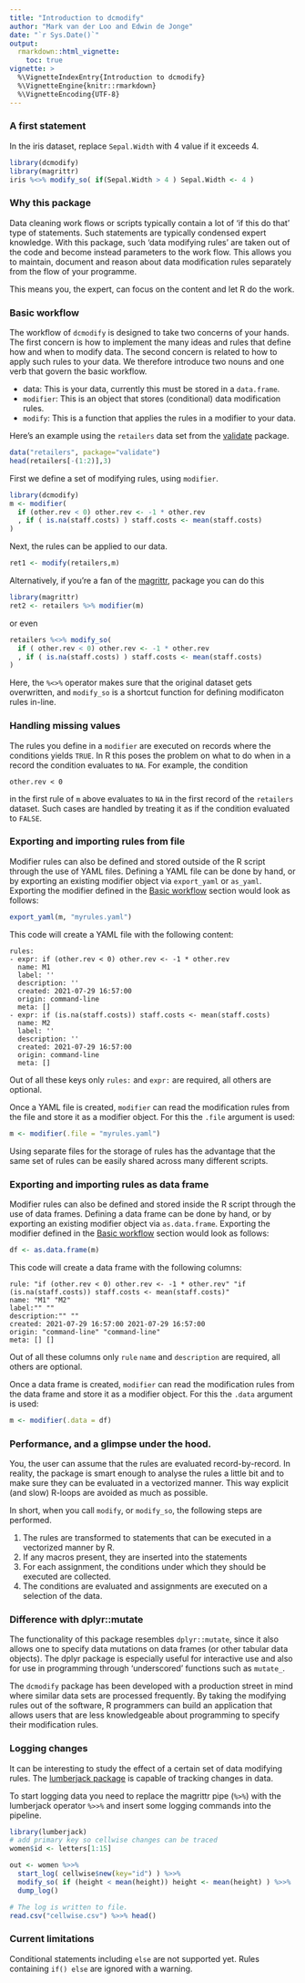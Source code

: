 ```yaml
---
title: "Introduction to dcmodify"
author: "Mark van der Loo and Edwin de Jonge"
date: "`r Sys.Date()`"
output: 
  rmarkdown::html_vignette:
    toc: true
vignette: >
  %\VignetteIndexEntry{Introduction to dcmodify}
  %\VignetteEngine{knitr::rmarkdown}
  %\VignetteEncoding{UTF-8}
---
```


### A first statement

In the iris dataset, replace `Sepal.Width` with 4 value if it exceeds 4.
```r
library(dcmodify)
library(magrittr)
iris %<>% modify_so( if(Sepal.Width > 4 ) Sepal.Width <- 4 )
```

### Why this package

Data cleaning work flows or scripts typically contain a lot of 'if this do that'
type of statements. Such statements are typically condensed expert knowledge.
With this package, such 'data modifying rules' are taken out of the code and
become instead parameters to the work flow. This allows you to maintain, document
and reason about data modification rules separately from the flow of your programme.

This means you, the expert, can focus on the content and let R do the work.


### Basic workflow

The workflow of `dcmodify` is designed to take two concerns of your hands. The first concern is how to implement the many ideas and rules that define how and when to modify data. The second concern is related to how to apply such rules to your data. We therefore introduce two nouns and one verb that govern the basic workflow.

- data: This is your data, currently this must be stored in a `data.frame`.
- `modifier`: This is an object that stores (conditional) data modification rules.
- `modify`: This is a function that applies the rules in a modifier to your data.

Here's an example using the `retailers` data set from the [validate](https://cran.r-project.org/package=validate) package. 
```r
data("retailers", package="validate")
head(retailers[-(1:2)],3)
```

First we define a set of modifying rules, using `modifier`.
```r
library(dcmodify)
m <- modifier(
  if (other.rev < 0) other.rev <- -1 * other.rev
  , if ( is.na(staff.costs) ) staff.costs <- mean(staff.costs)
)
```
Next, the rules can be applied to our data.
```r
ret1 <- modify(retailers,m)
```

Alternatively, if you're a fan of the [magrittr](https://cran.r-project.org/package=magrittr), package you can do this
```r
library(magrittr)
ret2 <- retailers %>% modifier(m)
```
or even
```r
retailers %<>% modify_so(
  if ( other.rev < 0) other.rev <- -1 * other.rev
  , if ( is.na(staff.costs) ) staff.costs <- mean(staff.costs)
)
```
Here, the `%<>%` operator makes sure that the original dataset gets overwritten, and `modify_so` is a shortcut function for defining modificaton rules in-line.

### Handling missing values

The rules you define in a `modifier` are executed on records where the conditions yields `TRUE`. In R this poses the problem on what to do when in a record the condition evaluates to `NA`. For example, the condition
```
other.rev < 0
```
in the first rule of `m` above evaluates to `NA` in the first record of the `retailers` dataset. Such cases are handled by treating it as if the condition evaluated to `FALSE`.


### Exporting and importing rules from file

Modifier rules can also be defined and stored outside of the R script through the use of YAML files. Defining a YAML file can be done by hand, or by exporting an existing modifier object via `export_yaml` or `as_yaml`. Exporting the modifier defined in the [Basic workflow] section would look as follows:
```r
export_yaml(m, "myrules.yaml")
```
This code will create a YAML file with the following content: 
```
rules:
- expr: if (other.rev < 0) other.rev <- -1 * other.rev
  name: M1
  label: ''
  description: ''
  created: 2021-07-29 16:57:00
  origin: command-line
  meta: []
- expr: if (is.na(staff.costs)) staff.costs <- mean(staff.costs)
  name: M2
  label: ''
  description: ''
  created: 2021-07-29 16:57:00
  origin: command-line
  meta: []
```
Out of all these keys only `rules:` and `expr:` are required, all others are optional. 

Once a YAML file is created, `modifier` can read the modification rules from the file and store it as a modifier object. For this the `.file` argument is used:
```r
m <- modifier(.file = "myrules.yaml")
```
Using separate files for the storage of rules has the advantage that the same set of rules can be easily shared across many different scripts.

### Exporting and importing rules as data frame

Modifier rules can also be defined and stored inside the R script through the use of data frames. Defining a data frame can be done by hand, or by exporting an existing modifier object via `as.data.frame`. Exporting the modifier defined in the [Basic workflow] section would look as follows:
```r
df <- as.data.frame(m)
```
This code will create a data frame with the following columns: 
```
rule: "if (other.rev < 0) other.rev <- -1 * other.rev" "if (is.na(staff.costs)) staff.costs <- mean(staff.costs)"
name: "M1" "M2"
label:"" "" 
description:"" "" 
created: 2021-07-29 16:57:00 2021-07-29 16:57:00
origin: "command-line" "command-line"
meta: [] []
```
Out of all these columns only `rule` `name` and `description` are required, all others are optional. 

Once a data frame is created, `modifier` can read the modification rules from the data frame and store it as a modifier object. For this the `.data` argument is used:
```r
m <- modifier(.data = df)
```


### Performance, and a glimpse under the hood.

You, the user can assume that the rules are evaluated record-by-record. In
reality, the package is smart enough to analyse the rules a little bit and to
make sure they can be evaluated in a vectorized manner. This way explicit (and slow)
R-loops are avoided as much as possible.

In short, when you call `modify`, or `modify_so`, the following steps are performed.

1. The rules are transformed to statements that can be executed in a vectorized manner by R.
2. If any macros present, they are inserted into the statements
3. For each assignment, the conditions under which they should be executed are collected.
4. The conditions are evaluated and assignments are executed on a selection of the data.


### Difference with dplyr::mutate

The functionality of this package resembles `dplyr::mutate`, since it also 
allows one to specify data mutations on data frames (or other tabular data 
objects). The dplyr package is especially useful for interactive use and also for use in programming through 'underscored' functions such as `mutate_`.

The `dcmodify` package has been developed with a production street in 
mind where similar data sets are processed frequently. By taking the modifying 
rules out of the software, R programmers can build an application that allows 
users that are less knowledgeable about programming to specify their modification
rules. 

### Logging changes

It can be interesting to study the effect of a certain set of data modifying 
rules. The [lumberjack package](https://CRAN.R-project.org/package=lumberjack) is
capable of tracking changes in data.

To start logging data you need to replace the magrittr pipe (`%>%`) with the 
lumberjack operator `%>>%` and insert some logging commands into the pipeline.
```r
library(lumberjack)
# add primary key so cellwise changes can be traced
women$id <- letters[1:15]

out <- women %>>%
  start_log( cellwise$new(key="id") ) %>>%
  modify_so( if (height < mean(height)) height <- mean(height) ) %>>%
  dump_log()

# The log is written to file.
read.csv("cellwise.csv") %>>% head()
```


### Current limitations

Conditional statements including `else` are not supported yet. Rules containing
`if() else` are ignored with a warning.







